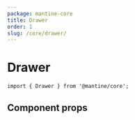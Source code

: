 ```yaml
---
package: mantine-core
title: Drawer
order: 1
slug: /core/drawer/
---
```


# Drawer

<PageHeader
  source="mantine-core/src/Drawer/Drawer.tsx"
  docs="core/Drawer.mdx"
  package="@mantine/core"
/>

```tsx
import { Drawer } from '@mantine/core';
```

## Component props

<PropsTable component="Drawer" />
